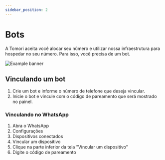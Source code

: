 ```yaml
---
sidebar_position: 2
---
```



# Bots

A Tomori aceita você alocar seu número e utilizar nossa infraestrutura para hospedar no seu número. Para isso, você precisa de um bot.

![Example banner](/img/bots.png)

## Vinculando um bot

1. Crie um bot e informe o número de telefone que deseja vincular.
2. Inicie o bot e vincule com o código de pareamento que será mostrado no painel.

### Vinculando no WhatsApp

1. Abra o WhatsApp
2. Configurações
3. Dispositivos conectados
4. Vincular um dispositivo
5. Clique na parte inferior da tela "Vincular um dispositivo"
6. Digite o código de pareamento